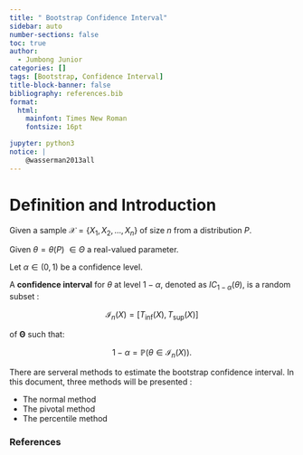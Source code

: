 ```yaml
---
title: " Bootstrap Confidence Interval"
sidebar: auto
number-sections: false
toc: true
author:
  - Jumbong Junior 
categories: []
tags: [Bootstrap, Confidence Interval]
title-block-banner: false
bibliography: references.bib
format: 
  html: 
    mainfont: Times New Roman
    fontsize: 16pt

jupyter: python3
notice: |
    @wasserman2013all
---
```


# Definition and Introduction

Given a sample $\mathcal{X} = \{X_1, X_2, \ldots, X_n\}$ of size $n$ from a distribution $P$.

Given $\theta = \theta(P)$ $\in \Theta$ a real-valued parameter.

Let $\alpha \in (0, 1)$ be a confidence level.

A **confidence interval** for $\theta$ at level $1-\alpha$, denoted as $IC_{1-\alpha}(\theta)$, is a random subset :

$$
\mathcal{I}_n(X) = [T_{\inf}(X), T_{\sup}(X)]
$$

of **Θ** such that:

$$
1 - \alpha = \mathbb{P}(\theta \in \mathcal{I}_n(X)).
$$

There are serveral methods to estimate the bootstrap confidence interval. In this document, three methods will be presented :

- The normal method
- The pivotal method
- The percentile method


### References

::: {#refs}

:::